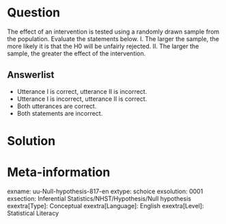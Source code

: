Question
========
  
The effect of an intervention is tested using a randomly drawn sample from the population. Evaluate the statements below.  I.   The larger the sample, the more likely it is that the H0 will be unfairly rejected. II.  The larger the sample, the greater the effect of the intervention.

  
Answerlist
----------
* Utterance I is correct, utterance II is incorrect.
* Utterance I is incorrect, utterance II is correct.
* Both utterances are correct.
* Both statements are incorrect. 


Solution
========

Meta-information
================
exname: uu-Null-hypothesis-817-en
extype: schoice
exsolution: 0001
exsection: Inferential Statistics/NHST/Hypothesis/Null hypothesis
exextra[Type]: Conceptual
exextra[Language]: English
exextra[Level]: Statistical Literacy
